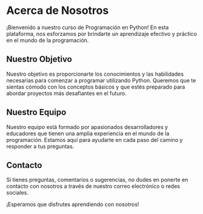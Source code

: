 # Acerca de Nosotros

¡Bienvenido a nuestro curso de Programación en Python! En esta plataforma, nos esforzamos por brindarte un aprendizaje efectivo y práctico en el mundo de la programación.

## Nuestro Objetivo

Nuestro objetivo es proporcionarte los conocimientos y las habilidades necesarias para comenzar a programar utilizando Python. Queremos que te sientas cómodo con los conceptos básicos y que estés preparado para abordar proyectos más desafiantes en el futuro.

## Nuestro Equipo

Nuestro equipo está formado por apasionados desarrolladores y educadores que tienen una amplia experiencia en el mundo de la programación. Estamos aquí para ayudarte en cada paso del camino y responder a tus preguntas.

## Contacto

Si tienes preguntas, comentarios o sugerencias, no dudes en ponerte en contacto con nosotros a través de nuestro correo electrónico o redes sociales.

¡Esperamos que disfrutes aprendiendo con nosotros!

